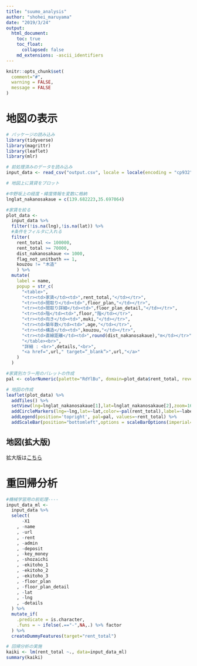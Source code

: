 ```yaml
---
title: "suumo_analysis"
author: "shohei_maruyama"
date: "2019/3/24"
output:
  html_document:
    toc: true
    toc_float:
      collapsed: false
    md_extensions: -ascii_identifiers
---
```


```r
knitr::opts_chunk$set(
  comment="#",
  warning = FALSE,
  message = FALSE
)
```

# 地図の表示

```r
# パッケージの読み込み
library(tidyverse)
library(magrittr)
library(leaflet)
library(mlr)

# 前処理済みのデータを読み込み
input_data <- read_csv("output.csv", locale = locale(encoding = "cp932"))

# 地図上に賃貸をプロット

#中野坂上の経度・緯度情報を変数に格納
lnglat_nakanosakaue = c(139.682223,35.697064)

#家賃を絞る
plot_data <-
  input_data %>% 
  filter(!is.na(lng),!is.na(lat)) %>% 
  #条件をフィルタに入れる
  filter(
    rent_total <= 100000,
    rent_total >= 70000,
    dist_nakanosakaue <= 1000,
    flag_not_unitbath == 1,
    kouzou != "木造"
    ) %>% 
  mutate(
    label = name,
    popup = str_c(
      "<table>",
      "<tr><td>家賃</td><td>",rent_total,"</td></tr>",
      "<tr><td>間取り</td><td>",floor_plan,"</td></tr>",
      "<tr><td>間取り詳細</td><td>",floor_plan_detail,"</td></tr>",
      "<tr><td>階</td><td>",floor,"階</td></tr>",
      "<tr><td>向き</td><td>",muki,"</td></tr>",
      "<tr><td>築年数</td><td>",age,"</td></tr>",
      "<tr><td>構造</td><td>",kouzou,"</td></tr>",
      "<tr><td>直線距離</td><td>",round(dist_nakanosakaue),"m</td></tr>",
      "</table><br>",
      "詳細 : <br>",details,"<br>",
      "<a href=",url," target=”_blank”>",url,"</a>"
    )
  )

#家賃別カラー用のパレットの作成
pal <- colorNumeric(palette="RdYlBu", domain=plot_data$rent_total, reverse=TRUE)

# 地図の作成
leaflet(plot_data) %>% 
  addTiles() %>% 
  setView(lng=lnglat_nakanosakaue[1],lat=lnglat_nakanosakaue[2],zoom=16) %>% 
  addCircleMarkers(lng=~lng,lat=~lat,color=~pal(rent_total),label=~label,popup=~popup) %>% 
  addLegend(position='topright', pal=pal, values=~rent_total) %>% 
  addScaleBar(position="bottomleft",options = scaleBarOptions(imperial=FALSE))
```

## 地図(拡大版)

拡大版は[こちら](./map.html)

# 重回帰分析

```r
#機械学習用の前処理----
input_data_ml <-
  input_data %>% 
  select(
      -X1
    , -name
    , -url
    , -rent
    , -admin
    , -deposit
    , -key_money
    , -shozaichi
    , -ekitoho_1
    , -ekitoho_2
    , -ekitoho_3
    , -floor_plan
    , -floor_plan_detail
    , -lat
    , -lng
    , -details
  ) %>% 
  mutate_if(
    .predicate = is.character,
    .funs = ~ ifelse(.=="-",NA,.) %>% factor
  ) %>% 
  createDummyFeatures(target="rent_total")

# 回帰分析の実施
kaiki <- lm(rent_total ~., data=input_data_ml)
summary(kaiki)
```





